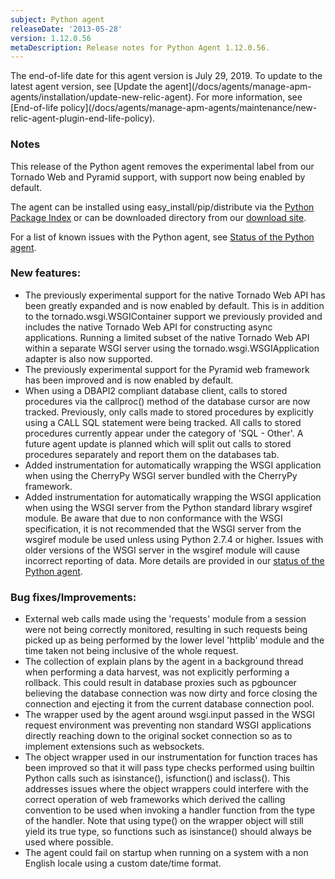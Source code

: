 ```yaml
---
subject: Python agent
releaseDate: '2013-05-28'
version: 1.12.0.56
metaDescription: Release notes for Python Agent 1.12.0.56.
---
```


<Callout variant="important">
  The end-of-life date for this agent version is July 29, 2019. To update to the latest agent version, see [Update the agent](/docs/agents/manage-apm-agents/installation/update-new-relic-agent). For more information, see [End-of-life policy](/docs/agents/manage-apm-agents/maintenance/new-relic-agent-plugin-end-life-policy).
</Callout>

### Notes

This release of the Python agent removes the experimental label from our Tornado Web and Pyramid support, with support now being enabled by default.

The agent can be installed using easy_install/pip/distribute via the [Python Package Index](https://pypi.python.org/pypi/newrelic) or can be downloaded directory from our [download site](https://download.newrelic.com/python_agent/release/).

For a list of known issues with the Python agent, see [Status of the Python agent](https://newrelic.com/docs/python/status-of-python-agent).

### New features:

* The previously experimental support for the native Tornado Web API has been greatly expanded and is now enabled by default. This is in addition to the tornado.wsgi.WSGIContainer support we previously provided and includes the native Tornado Web API for constructing async applications. Running a limited subset of the native Tornado Web API within a separate WSGI server using the tornado.wsgi.WSGIApplication adapter is also now supported.
* The previously experimental support for the Pyramid web framework has been improved and is now enabled by default.
* When using a DBAPI2 compliant database client, calls to stored procedures via the callproc() method of the database cursor are now tracked. Previously, only calls made to stored procedures by explicitly using a CALL SQL statement were being tracked. All calls to stored procedures currently appear under the category of 'SQL - Other'. A future agent update is planned which will split out calls to stored procedures separately and report them on the databases tab.
* Added instrumentation for automatically wrapping the WSGI application when using the CherryPy WSGI server bundled with the CherryPy framework.
* Added instrumentation for automatically wrapping the WSGI application when using the WSGI server from the Python standard library wsgiref module. Be aware that due to non conformance with the WSGI specification, it is not recommended that the WSGI server from the wsgiref module be used unless using Python 2.7.4 or higher. Issues with older versions of the WSGI server in the wsgiref module will cause incorrect reporting of data. More details are provided in our [status of the Python agent](https://newrelic.com/docs/python/status-of-python-agent).

### Bug fixes/Improvements:

* External web calls made using the 'requests' module from a session were not being correctly monitored, resulting in such requests being picked up as being performed by the lower level 'httplib' module and the time taken not being inclusive of the whole request.
* The collection of explain plans by the agent in a background thread when performing a data harvest, was not explicitly performing a rollback. This could result in database proxies such as pgbouncer believing the database connection was now dirty and force closing the connection and ejecting it from the current database connection pool.
* The wrapper used by the agent around wsgi.input passed in the WSGI request environment was preventing non standard WSGI applications directly reaching down to the original socket connection so as to implement extensions such as websockets.
* The object wrapper used in our instrumentation for function traces has been improved so that it will pass type checks performed using builtin Python calls such as isinstance(), isfunction() and isclass(). This addresses issues where the object wrappers could interfere with the correct operation of web frameworks which derived the calling convention to be used when invoking a handler function from the type of the handler. Note that using type() on the wrapper object will still yield its true type, so functions such as isinstance() should always be used where possible.
* The agent could fail on startup when running on a system with a non English locale using a custom date/time format.
